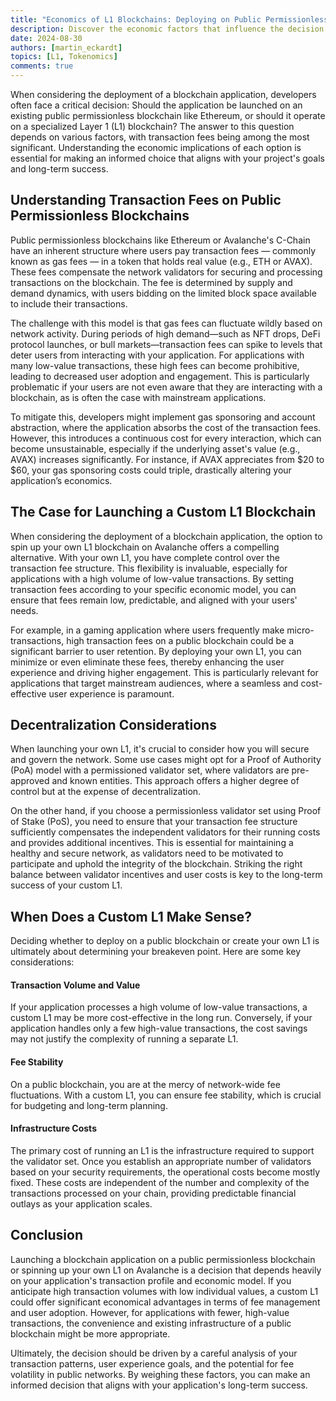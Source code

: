```yaml
---
title: "Economics of L1 Blockchains: Deploying on Public Permissionless Chains vs. Your Custom L1 Blockchain"
description: Discover the economic factors that influence the decision to deploy blockchain applications on public permissionless blockchains like Ethereum versus creating your own custom Layer 1 (L1) blockchain on Avalanche. This article explores the impact of transaction fees, validator incentives, and decentralization models, offering insights for developers to determine when launching a dedicated L1 makes sense. Ideal for developers and blockchain enthusiasts looking to optimize cost efficiency and user experience in decentralized applications.
date: 2024-08-30
authors: [martin_eckardt]
topics: [L1, Tokenomics]
comments: true
---
```


When considering the deployment of a blockchain application, developers often face a critical decision: Should the application be launched on an existing public permissionless blockchain like Ethereum, or should it operate on a specialized Layer 1 (L1) blockchain? The answer to this question depends on various factors, with transaction fees being among the most significant. Understanding the economic implications of each option is essential for making an informed choice that aligns with your project's goals and long-term success.

## Understanding Transaction Fees on Public Permissionless Blockchains

Public permissionless blockchains like Ethereum or Avalanche's C-Chain have an inherent structure where users pay transaction fees — commonly known as gas fees — in a token that holds real value (e.g., ETH or AVAX). These fees compensate the network validators for securing and processing transactions on the blockchain. The fee is determined by supply and demand dynamics, with users bidding on the limited block space available to include their transactions.

The challenge with this model is that gas fees can fluctuate wildly based on network activity. During periods of high demand—such as NFT drops, DeFi protocol launches, or bull markets—transaction fees can spike to levels that deter users from interacting with your application. For applications with many low-value transactions, these high fees can become prohibitive, leading to decreased user adoption and engagement. This is particularly problematic if your users are not even aware that they are interacting with a blockchain, as is often the case with mainstream applications.

To mitigate this, developers might implement gas sponsoring and account abstraction, where the application absorbs the cost of the transaction fees. However, this introduces a continuous cost for every interaction, which can become unsustainable, especially if the underlying asset's value (e.g., AVAX) increases significantly. For instance, if AVAX appreciates from $20 to $60, your gas sponsoring costs could triple, drastically altering your application’s economics.

## The Case for Launching a Custom L1 Blockchain

When considering the deployment of a blockchain application, the option to spin up your own L1 blockchain on Avalanche offers a compelling alternative. With your own L1, you have complete control over the transaction fee structure. This flexibility is invaluable, especially for applications with a high volume of low-value transactions. By setting transaction fees according to your specific economic model, you can ensure that fees remain low, predictable, and aligned with your users' needs.

For example, in a gaming application where users frequently make micro-transactions, high transaction fees on a public blockchain could be a significant barrier to user retention. By deploying your own L1, you can minimize or even eliminate these fees, thereby enhancing the user experience and driving higher engagement. This is particularly relevant for applications that target mainstream audiences, where a seamless and cost-effective user experience is paramount.

## Decentralization Considerations

When launching your own L1, it's crucial to consider how you will secure and govern the network. Some use cases might opt for a Proof of Authority (PoA) model with a permissioned validator set, where validators are pre-approved and known entities. This approach offers a higher degree of control but at the expense of decentralization.

On the other hand, if you choose a permissionless validator set using Proof of Stake (PoS), you need to ensure that your transaction fee structure sufficiently compensates the independent validators for their running costs and provides additional incentives. This is essential for maintaining a healthy and secure network, as validators need to be motivated to participate and uphold the integrity of the blockchain. Striking the right balance between validator incentives and user costs is key to the long-term success of your custom L1.

## When Does a Custom L1 Make Sense?

Deciding whether to deploy on a public blockchain or create your own L1 is ultimately about determining your breakeven point. Here are some key considerations:

#### Transaction Volume and Value
If your application processes a high volume of low-value transactions, a custom L1 may be more cost-effective in the long run. Conversely, if your application handles only a few high-value transactions, the cost savings may not justify the complexity of running a separate L1.
  
#### Fee Stability
On a public blockchain, you are at the mercy of network-wide fee fluctuations. With a custom L1, you can ensure fee stability, which is crucial for budgeting and long-term planning.

#### Infrastructure Costs
The primary cost of running an L1 is the infrastructure required to support the validator set. Once you establish an appropriate number of validators based on your security requirements, the operational costs become mostly fixed. These costs are independent of the number and complexity of the transactions processed on your chain, providing predictable financial outlays as your application scales.

## Conclusion

Launching a blockchain application on a public permissionless blockchain or spinning up your own L1 on Avalanche is a decision that depends heavily on your application's transaction profile and economic model. If you anticipate high transaction volumes with low individual values, a custom L1 could offer significant economical advantages in terms of fee management and user adoption. However, for applications with fewer, high-value transactions, the convenience and existing infrastructure of a public blockchain might be more appropriate.

Ultimately, the decision should be driven by a careful analysis of your transaction patterns, user experience goals, and the potential for fee volatility in public networks. By weighing these factors, you can make an informed decision that aligns with your application's long-term success.